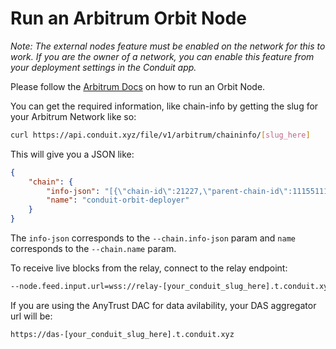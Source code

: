 # Run an Arbitrum Orbit Node

*Note: The external nodes feature must be enabled on the network for this to work. If you are the owner of a network, you can enable this feature from your deployment settings in the Conduit app.*

Please follow the [Arbitrum Docs](https://docs.arbitrum.io/node-running/how-tos/running-an-orbit-node) on how to run an Orbit Node.

You can get the required information, like chain-info by getting the slug for your Arbitrum Network like so:

```sh
curl https://api.conduit.xyz/file/v1/arbitrum/chaininfo/[slug_here]
```

This will give you a JSON like:

```json
{
	"chain": {
		"info-json": "[{\"chain-id\":21227,\"parent-chain-id\":11155111,\"chain-name\":\"conduit-orbit-deployer\",\"chain-config\":{\"chainId\":21227,\"homesteadBlock\":0,\"daoForkBlock\":null,\"daoForkSupport\":true,\"eip150Block\":0,\"eip150Hash\":\"0x0000000000000000000000000000000000000000000000000000000000000000\",\"eip155Block\":0,\"eip158Block\":0,\"byzantiumBlock\":0,\"constantinopleBlock\":0,\"petersburgBlock\":0,\"istanbulBlock\":0,\"muirGlacierBlock\":0,\"berlinBlock\":0,\"londonBlock\":0,\"clique\":{\"period\":0,\"epoch\":0},\"arbitrum\":{\"EnableArbOS\":true,\"AllowDebugPrecompiles\":false,\"DataAvailabilityCommittee\":true,\"InitialArbOSVersion\":11,\"InitialChainOwner\":\"0x6cEC73A48ED99F4f8E3527914320Df5fcBA4b475\",\"GenesisBlockNum\":0}},\"rollup\":{\"bridge\":\"0x5c13506c87575dB2f3c065De1FD4c4D810756F45\",\"inbox\":\"0x4B61abDcfB0F9C96eC81ADaeeD1254696265F0Ba\",\"sequencer-inbox\":\"0x05AbB1166c18DEf799a0d9BCbB1F957601C46849\",\"rollup\":\"0x6B3710d56B69faf2852f6020089D2205ca487Fbf\",\"validator-utils\":\"0xb33Dca7b17c72CFC311D68C543cd4178E0d7ce55\",\"validator-wallet-creator\":\"0x75500812ADC9E51b721BEa31Df322EEc66967DDF\",\"deployed-at\":5661747}}]",
		"name": "conduit-orbit-deployer"
	}
}
```

The `info-json` corresponds to the `--chain.info-json` param and `name` corresponds to the `--chain.name` param.

To receive live blocks from the relay, connect to the relay endpoint:

```sh
--node.feed.input.url=wss://relay-[your_conduit_slug_here].t.conduit.xyz
```

If you are using the AnyTrust DAC for data avilability, your DAS aggregator url will be:

```sh
https://das-[your_conduit_slug_here].t.conduit.xyz
```
